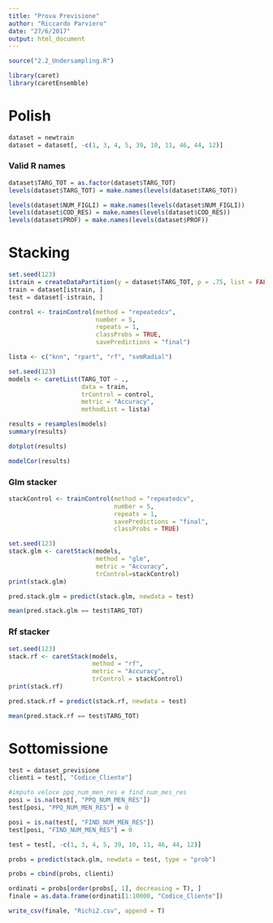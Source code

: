 ```yaml
---
title: "Prova Previsione"
author: "Riccardo Parviero"
date: "27/6/2017"
output: html_document
---
```


```r
source("2.2_Undersampling.R")
```

```r
library(caret)
library(caretEnsemble)
```

# Polish

```r
dataset = newtrain
dataset = dataset[, -c(1, 3, 4, 5, 39, 10, 11, 46, 44, 12)]
```

### Valid R names

```r
dataset$TARG_TOT = as.factor(dataset$TARG_TOT)
levels(dataset$TARG_TOT) = make.names(levels(dataset$TARG_TOT))
```

```r
levels(dataset$NUM_FIGLI) = make.names(levels(dataset$NUM_FIGLI))
levels(dataset$COD_RES) = make.names(levels(dataset$COD_RES))
levels(dataset$PROF) = make.names(levels(dataset$PROF))
```

# Stacking

```r
set.seed(123)
istrain = createDataPartition(y = dataset$TARG_TOT, p = .75, list = FALSE)
train = dataset[istrain, ]
test = dataset[-istrain, ]
```

```r
control <- trainControl(method = "repeatedcv",
                        number = 5,
                        repeats = 1,
                        classProbs = TRUE,
                        savePredictions = "final")

lista <- c("knn", "rpart", "rf", "svmRadial")
```

```r
set.seed(123)
models <- caretList(TARG_TOT ~ .,
                    data = train,
                    trControl = control,
                    metric = "Accuracy",
                    methodList = lista)
```

```r
results = resamples(models)
summary(results)
```

```r
dotplot(results)
```

```r
modelCor(results)
```

### Glm stacker

```r
stackControl <- trainControl(method = "repeatedcv",
                             number = 5,
                             repeats = 1,
                             savePredictions = "final",
                             classProbs = TRUE)
```

```r
set.seed(123)
stack.glm <- caretStack(models,
                        method = "glm",
                        metric = "Accuracy",
                        trControl=stackControl)
print(stack.glm)
```

```r
pred.stack.glm = predict(stack.glm, newdata = test)

mean(pred.stack.glm == test$TARG_TOT)
```

### Rf stacker

```r
set.seed(123)
stack.rf <- caretStack(models,
                       method = "rf",
                       metric = "Accuracy",
                       trControl = stackControl)
print(stack.rf)
```

```r
pred.stack.rf = predict(stack.rf, newdata = test)

mean(pred.stack.rf == test$TARG_TOT)
```

# Sottomissione

```r
test = dataset_previsione
clienti = test[, "Codice_Cliente"]
```

```r
#imputo veloce ppq_num_men_res e find_num_mes_res
posi = is.na(test[, "PPQ_NUM_MEN_RES"])
test[posi, "PPQ_NUM_MEN_RES"] = 0

posi = is.na(test[, "FIND_NUM_MEN_RES"])
test[posi, "FIND_NUM_MEN_RES"] = 0
```

```r
test = test[, -c(1, 3, 4, 5, 39, 10, 11, 46, 44, 12)]

probs = predict(stack.glm, newdata = test, type = "prob")
```

```r
probs = cbind(probs, clienti)

ordinati = probs[order(probs[, 1], decreasing = T), ]
finale = as.data.frame(ordinati[1:10000, "Codice_Cliente"])
```

```r
write_csv(finale, "Richi2.csv", append = T)
```

